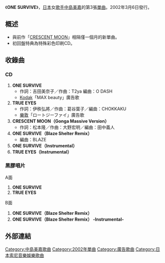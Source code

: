 {{unreferenced|time=2012-03-19T08:05:30+00:00}}
{{Infobox Single
| Name           = ONE SURVIVE
| Cover          = ONE_SURVIVE.JPG
| Artist         = [[中島美嘉|中島美嘉]]
| Album          = [[TRUE_唯美生存|TRUE]]
| B-side         = TRUE EYES
| Released       = 2002年3月6日<br />2002年3月20日（黑膠唱片）
| Format         = [[CD|CD]]、數碼下載
| Recorded       = 
| Genre          = [[J-POP|J-POP]]
| Length         = 
| Label          = [[Sony_Music_Associated_Records|Sony Music Associated Records]]
| Writer         = 
| Producer       = 
| Certification  =
| Chart position = *週間最高排行第8位（[[Oricon|Oricon]]）
| Last single    = [[CRESCENT_MOON|CRESCENT MOON]]<br />（2002年）
| This single    = '''ONE SURVIVE'''<br />（2002年）
| Next single    = [[Helpless_Rain|Helpless Rain]]<br />（2002年）
}}
《'''ONE SURVIVE'''》，[[日本|日本]]女[[歌手|歌手]][[中島美嘉|中島美嘉]]的第3張[[單曲|單曲]]。2002年3月6日發行。

==概述==
*與前作「[[CRESCENT_MOON|CRESCENT MOON]]」相隔僅一個月的新單曲。
*初回盤特典為特殊彩色印刷CD。

==收錄曲==
===CD===
#'''ONE SURVIVE'''
#* 作詞：吉田美奈子／作曲：T2ya 編曲：O DASH
#*[[伊士曼柯達公司|Kodak]]「MAX beauty」廣告歌
#'''TRUE EYES'''
#* 作詞：伊秩弘將／作曲：葛谷葉子／編曲：CHOKKAKU
#*[[樂敦製藥|樂敦]]「ロートジーファイ」廣告歌
#'''CRESCENT MOON（Gonga Massive Version）'''
#* 作詞：松本隆／作曲：大野宏明／編曲：田中義人
#'''ONE SURVIVE（Blaze Shelter Remix）'''
#* 編曲：BLAZE
#'''ONE SURVIVE（Instrumental）'''
#'''TRUE EYES（Instrumental）'''

===黑膠唱片===
;A面
#'''ONE SURVIVE'''
#'''TRUE EYES'''
;B面
#'''ONE SURVIVE（Blaze Shelter Remix）'''
#'''ONE SURVIVE（Blaze Shelter Remix） -Instrumental-'''

==外部連結==
{{中島美嘉}}
{{Single-stub}}

[[Category:中島美嘉歌曲|Category:中島美嘉歌曲]]
[[Category:2002年單曲|Category:2002年單曲]]
[[Category:廣告歌曲|Category:廣告歌曲]]
[[Category:日本索尼音樂娛樂歌曲|Category:日本索尼音樂娛樂歌曲]]